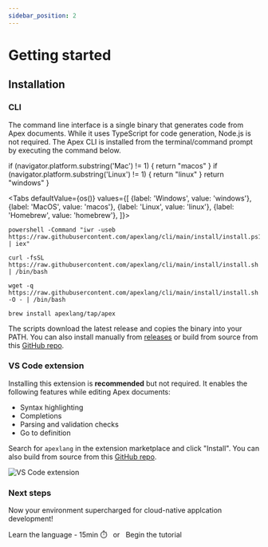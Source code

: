 ```yaml
---
sidebar_position: 2
---
```



# Getting started


## Installation

### CLI

The command line interface is a single binary that generates code from Apex documents.
While it uses TypeScript for code generation, Node.js is not required. The Apex CLI is installed from the terminal/command prompt by executing the command below.

  if (navigator.platform.substring('Mac') != 1) {
    return "macos"
  }
  if (navigator.platform.substring('Linux') != 1) {
    return "linux"
  }
  return "windows"
}

<Tabs
  defaultValue={os()}
  values={[
    {label: 'Windows', value: 'windows'},
    {label: 'MacOS', value: 'macos'},
    {label: 'Linux', value: 'linux'},
    {label: 'Homebrew', value: 'homebrew'},
  ]}>
  <TabItem value="windows">

```shell
powershell -Command "iwr -useb https://raw.githubusercontent.com/apexlang/cli/main/install/install.ps1 | iex"
```

  </TabItem>
  <TabItem value="macos">

```shell
curl -fsSL https://raw.githubusercontent.com/apexlang/cli/main/install/install.sh | /bin/bash
```

  </TabItem>
  <TabItem value="linux">

```shell
wget -q https://raw.githubusercontent.com/apexlang/cli/main/install/install.sh -O - | /bin/bash
```

  </TabItem>
  <TabItem value="homebrew">

```shell
brew install apexlang/tap/apex
```

  </TabItem>
</Tabs>

The scripts download the latest release and copies the binary into your PATH. You can also install manually from [releases](https://github.com/apexlang/cli/releases) or build from source from this [GitHub repo](https://github.com/apexlang/cli).

### VS Code extension

Installing this extension is **recommended** but not required. It enables the following features while editing Apex documents:

* Syntax highlighting
* Completions
* Parsing and validation checks
* Go to definition

Search for `apexlang` in the extension marketplace and click "Install". You can also build from source from this [GitHub repo](https://github.com/apexlang/vscode-extension).

![VS Code extension](@site/static/img/vs-code-extension-install.png)

### Next steps

Now your environment supercharged for cloud-native applcation development!

<div>
  <Link
    className="button button--secondary button--lg"
    to="/docs/specification">
    Learn the language - 15min ⏱️
  </Link>
  &nbsp;&nbsp;or&nbsp;&nbsp;
  <Link
    className="button button--secondary button--lg"
    to="/docs/tutorial-basics/create-a-page">
    Begin the tutorial
  </Link>
</div>